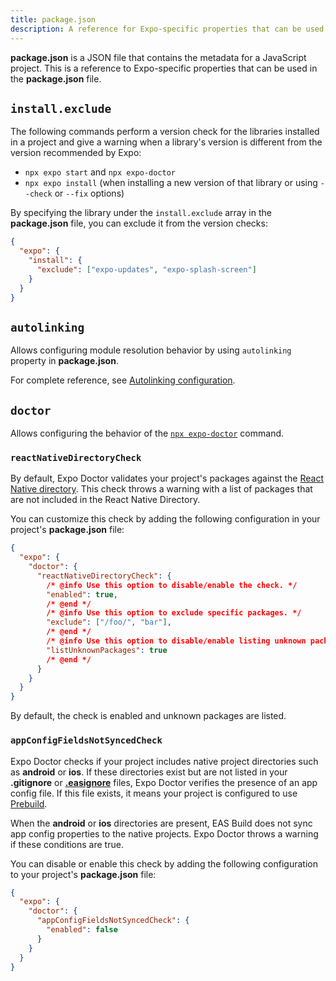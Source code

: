 ```yaml
---
title: package.json
description: A reference for Expo-specific properties that can be used in the package.json file.
---
```



**package.json** is a JSON file that contains the metadata for a JavaScript project. This is a reference to Expo-specific properties that can be used in the **package.json** file.

<PaddedAPIBox>

## `install.exclude`

The following commands perform a version check for the libraries installed in a project and give a warning when a library's version is different from the version recommended by Expo:

- `npx expo start` and `npx expo-doctor`
- `npx expo install` (when installing a new version of that library or using `--check` or `--fix` options)

By specifying the library under the `install.exclude` array in the **package.json** file, you can exclude it from the version checks:

```json package.json
{
  "expo": {
    "install": {
      "exclude": ["expo-updates", "expo-splash-screen"]
    }
  }
}
```

</PaddedAPIBox>

<PaddedAPIBox>

## `autolinking`

Allows configuring module resolution behavior by using `autolinking` property in **package.json**.

For complete reference, see [Autolinking configuration](/modules/autolinking/#configuration).

</PaddedAPIBox>

<PaddedAPIBox>

## `doctor`

Allows configuring the behavior of the [`npx expo-doctor`](/develop/tools/#expo-doctor) command.

<PaddedAPIBox>

### `reactNativeDirectoryCheck`

By default, Expo Doctor validates your project's packages against the [React Native directory](https://reactnative.directory/). This check throws a warning with a list of packages that are not included in the React Native Directory.

You can customize this check by adding the following configuration in your project's **package.json** file:

```json package.json
{
  "expo": {
    "doctor": {
      "reactNativeDirectoryCheck": {
        /* @info Use this option to disable/enable the check. */
        "enabled": true,
        /* @end */
        /* @info Use this option to exclude specific packages. */
        "exclude": ["/foo/", "bar"],
        /* @end */
        /* @info Use this option to disable/enable listing unknown packages. */
        "listUnknownPackages": true
        /* @end */
      }
    }
  }
}
```

By default, the check is enabled and unknown packages are listed.

</PaddedAPIBox>

<PaddedAPIBox>

### `appConfigFieldsNotSyncedCheck`

Expo Doctor checks if your project includes native project directories such as **android** or **ios**. If these directories exist but are not listed in your **.gitignore** or [**.easignore**](/build-reference/easignore) files, Expo Doctor verifies the presence of an app config file. If this file exists, it means your project is configured to use [Prebuild](/workflow/prebuild).

When the **android** or **ios** directories are present, EAS Build does not sync app config properties to the native projects. Expo Doctor throws a warning if these conditions are true.

You can disable or enable this check by adding the following configuration to your project's **package.json** file:

```json package.json
{
  "expo": {
    "doctor": {
      "appConfigFieldsNotSyncedCheck": {
        "enabled": false
      }
    }
  }
}
```

</PaddedAPIBox>

</PaddedAPIBox>
